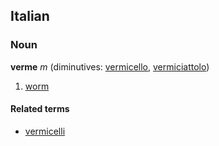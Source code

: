 ==Italian==
===Noun===
'''verme''' ''m'' (diminutives: [[vermicello]], [[vermiciattolo]])

# [[worm]]

====Related terms====
*[[vermicelli]]